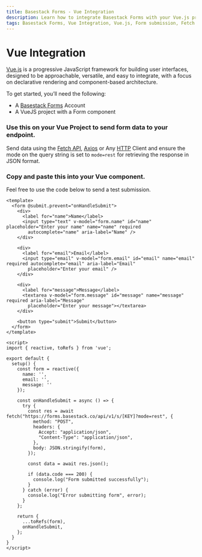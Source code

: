 ```yaml
---
title: Basestack Forms - Vue Integration
description: Learn how to integrate Basestack Forms with your Vue.js project. Use the Fetch API, Axios, or any HTTP client to send form data and handle submissions in your Vue component.
tags: Basestack Forms, Vue Integration, Vue.js, Form submission, Fetch API, Axios, HTTP client, JSON response, Web development, Developer tools, "2025"
---
```



# Vue Integration

[Vue.js](https://vuejs.org/) is a progressive JavaScript framework for building user interfaces, designed to be approachable, versatile, and easy to integrate, with a focus on declarative rendering and component-based architecture.

To get started, you’ll need the following:

- A [Basestack Forms](https://forms.basestack.co) Account
- A VueJS project with a Form component

<Steps>

### Use this on your Vue Project to send form data to your endpoint.

Send data using the [Fetch API](https://developer.mozilla.org/en-US/docs/Web/API/Fetch_API), [Axios](https://axios-http.com/) or Any [HTTP](https://developer.mozilla.org/en-US/docs/Web/HTTP) Client and ensure the mode on the query string is set to `mode=rest` for retrieving the response in JSON format.

### Copy and paste this into your Vue component.

Feel free to use the code below to send a test submission.

```vue copy
<template>
  <form @submit.prevent="onHandleSubmit">
    <div>
      <label for="name">Name</label>
      <input type="text" v-model="form.name" id="name" placeholder="Enter your name" name="name" required
        autocomplete="name" aria-label="Name" />
    </div>

    <div>
      <label for="email">Email</label>
      <input type="email" v-model="form.email" id="email" name="email" required autocomplete="email" aria-label="Email"
        placeholder="Enter your email" />
    </div>

    <div>
      <label for="message">Message</label>
      <textarea v-model="form.message" id="message" name="message" required aria-label="Message"
        placeholder="Enter your message"></textarea>
    </div>

    <button type="submit">Submit</button>
  </form>
</template>

<script>
import { reactive, toRefs } from 'vue';

export default {
  setup() {
    const form = reactive({
      name: '',
      email: '',
      message: ''
    });

    const onHandleSubmit = async () => {
      try {
        const res = await fetch("https://forms.basestack.co/api/v1/s/[KEY]?mode=rest", {
          method: "POST",
          headers: {
            Accept: "application/json",
            "Content-Type": "application/json",
          },
          body: JSON.stringify(form),
        });

        const data = await res.json();

        if (data.code === 200) {
          console.log("Form submitted successfully");
        }
      } catch (error) {
        console.log("Error submitting form", error);
      }
    };

    return {
      ...toRefs(form),
      onHandleSubmit,
    };
  }
}
</script>
```

</Steps>